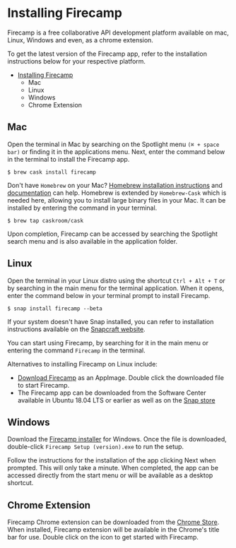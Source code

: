 # Installing Firecamp

Firecamp is a free collaborative API development platform available on mac, Linux, Windows and even, as a chrome extension.

To get the latest version of the Firecamp app, refer to the installation instructions below for your respective platform.
- [Installing Firecamp](#installing-firecamp)
  - [<a id="Mac"></a>Mac](#mac)
  - [<a id="Linux"></a>Linux](#linux)
  - [<a id="Windows"></a>Windows](#windows)
  - [<a id="Chrome"></a>Chrome Extension](#chrome-extension)

## <a id="Mac"></a>Mac ##
Open the terminal in Mac by searching on the Spotlight menu `(⌘ + space bar)` or finding it in the applications menu. Next, enter the command below in the terminal to install the Firecamp app.

`$ brew cask install firecamp`

Don't have `Homebrew` on your Mac? [Homebrew installation instructions](https://brew.sh/) and [documentation](https://docs.brew.sh) can help. Homebrew is extended by `Homebrew-Cask` which is needed here, allowing you to install large binary files in your Mac. It can be installed by entering the command in your terminal.

`$ brew tap caskroom/cask`

Upon completion, Firecamp can be accessed by searching the Spotlight search menu and is also available in the application folder.

## <a id="Linux"></a>Linux ##
Open the terminal in your Linux distro using the shortcut `Ctrl + Alt + T` or by searching in the main menu for the terminal application. When it opens, enter the command below in your terminal prompt to install Firecamp.

`$ snap install firecamp --beta`

If your system doesn't have Snap installed, you can refer to installation instructions available on the [Snapcraft website](https://snapcraft.io/docs/installing-snapd).

You can start using Firecamp, by searching for it in the main menu or entering the command `Firecamp` in the terminal.

Alternatives to installing Firecamp on Linux include:
- [Download Firecamp](https://firecamp.ams3.digitaloceanspaces.com/versions/linux/Firecamp-0.8.1.AppImage) as an AppImage. Double click the downloaded file to start Firecamp.
- The Firecamp app can be downloaded from the Software Center available in Ubuntu 18.04 LTS or earlier as well as on the [Snap store](https://snapcraft.io/firecamp)

## <a id="Windows"></a>Windows ##
Download the [Firecamp installer](https://firecamp.ams3.digitaloceanspaces.com/versions/Firecamp%20Setup%200.8.1.exe) for Windows. Once the file is downloaded, double-click `Firecamp Setup (version).exe` to run the setup.

Follow the instructions for the installation of the app clicking Next when prompted. This will only take a minute. When completed, the app can be accessed directly from the start menu or will be available as a desktop shortcut.

## <a id="Chrome"></a>Chrome Extension
Firecamp Chrome extension can be downloaded from the [Chrome Store](https://chrome.google.com/webstore/detail/firecamp-a-campsite-for-d/eajaahbjpnhghjcdaclbkeamlkepinbl). When installed, Firecamp extension will be available in the Chrome's title bar for use. Double click on the icon to get started with Firecamp.
